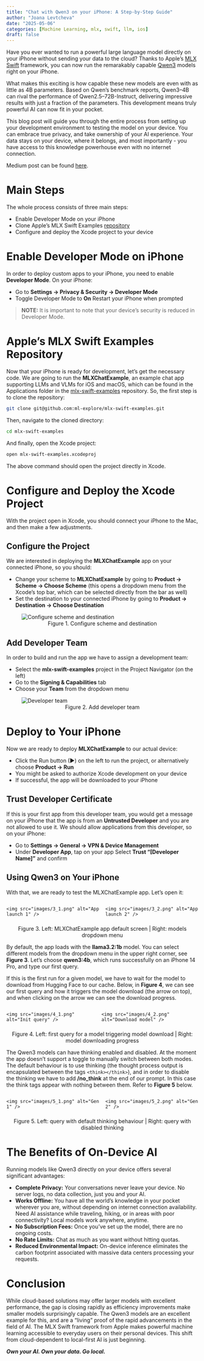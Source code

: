 ```yaml
---
title: "Chat with Qwen3 on your iPhone: A Step-by-Step Guide"
author: "Joana Levtcheva"
date: "2025-05-06"
categories: [Machine Learning, mlx, swift, llm, ios]
draft: false
---
```


Have you ever wanted to run a powerful large language model directly on your iPhone without sending your data to the cloud? Thanks to Apple’s [MLX Swift](https://github.com/ml-explore/mlx-swift) framework, you can now run the remarakably capable [Qwen3](https://qwenlm.github.io/blog/qwen3/) models right on your iPhone.

What makes this exciting is how capable these new models are even with as little as 4B parameters. Based on Qwen’s benchmark reports, Qwen3–4B can rival the performance of Qwen2.5–72B-Instruct, delivering impressive results with just a fraction of the parameters. This development means truly powerful AI can now fit in your pocket.

This blog post will guide you through the entire process from setting up your development environment to testing the model on your device. You can embrace true privacy, and take ownership of your AI experience. Your data stays on your device, where it belongs, and most importantly - you have access to this knowledge powerhouse even with no internet connection.

Medium post can be found [here](https://medium.com/@levchevajoana/chat-with-qwen3-on-your-iphone-a-step-by-step-guide-515bb957cd02).

# Main Steps

The whole process consists of three main steps:

- Enable Developer Mode on your iPhone
- Clone Apple’s MLX Swift Examples [repository](https://github.com/ml-explore/mlx-swift-examples)
- Configure and deploy the Xcode project to your device

# Enable Developer Mode on iPhone

In order to deploy custom apps to your iPhone, you need to enable **Developer Mode**. On your iPhone:

- Go to **Settings &#8594; Privacy & Security &#8594; Developer Mode**  
- Toggle Developer Mode to **On**
Restart your iPhone when prompted

> **NOTE:** It is important to note that your device’s security is reduced in Developer Mode.

# Apple’s MLX Swift Examples Repository

Now that your iPhone is ready for development, let’s get the necessary code. We are going to run the **MLXChatExample**, an example chat app supporting LLMs and VLMs for iOS and macOS, which can be found in the Applications folder in the [mlx-swift-examples](https://github.com/ml-explore/mlx-swift-examples) repository. So, the first step is to clone the repository:

```bash
git clone git@github.com:ml-explore/mlx-swift-examples.git
```

Then, navigate to the cloned directory:

```bash
cd mlx-swift-examples
```

And finally, open the Xcode project:

```bash
open mlx-swift-examples.xcodeproj
```

The above command should open the project directly in Xcode.

# Configure and Deploy the Xcode Project

With the project open in Xcode, you should connect your iPhone to the Mac, and then make a few adjustments.

## Configure the Project

We are interested in deploying the **MLXChatExample** app on your connected iPhone, so you should:

- Change your scheme to **MLXChatExample** by going to **Product &#8594; Scheme &#8594; Choose Scheme** (this opens a dropdown menu from the Xcode’s top bar, which can be selected directly from the bar as well)
- Set the destination to your connected iPhone by going to **Product &#8594; Destination &#8594; Choose Destination**

<figure>
  <img src="images/config_scheme_dest.png" alt="Configure scheme and destination" style="display: block; margin: 0 auto">
  <figcaption style="text-align: center">Figure 1. Configure scheme and destination</figcaption>
</figure>

## Add Developer Team

In order to build and run the app we have to assign a development team:

- Select the **mlx-swift-examples** project in the Project Navigator (on the left)
- Go to the **Signing & Capabilities** tab
- Choose your **Team** from the dropdown menu

<figure>
  <img src="images/developer_team.png" alt="Developer team" style="display: block; margin: 0 auto">
  <figcaption style="text-align: center">Figure 2. Add developer team</figcaption>
</figure>

# Deploy to Your iPhone

Now we are ready to deploy **MLXChatExample** to our actual device:

- Click the Run button (▶) on the left to run the project, or alternatively choose **Product &#8594; Run**
- You might be asked to authorize Xcode development on your device
- If successful, the app will be downloaded to your iPhone

## Trust Developer Certificate

If this is your first app from this developer team, you would get a message on your iPhone that the app is from an **Untrusted Developer** and you are not allowed to use it. We should allow applications from this developer, so on your iPhone:

- Go to **Settings &#8594; General &#8594; VPN & Device Management**
- Under **Developer App**, tap on your app
Select **Trust “[Developer Name]”** and confirm

## Using Qwen3 on Your iPhone

With that, we are ready to test the MLXChatExample app. Let’s open it:

<figure style="display: flex; justify-content: center; gap: 1rem; margin: 0;">
  <div>
    <img src="images/3_1.png" alt="App launch 1" />
  </div>
  <div>
    <img src="images/3_2.png" alt="App launch 2" />
  </div>
</figure>
<figcaption style="text-align: center; width: 100%; margin-top: 0.5rem;">
    Figure 3. Left: MLXChatExample app default screen | Right: models dropdown menu
</figcaption>

By default, the app loads with the **llama3.2:1b** model. You can select different models from the dropdown menu in the upper right corner, see **Figure 3**. Let’s choose **qwen3:4b**, which runs successfully on an iPhone 14 Pro, and type our first query.

If this is the first run for a given model, we have to wait for the model to download from Hugging Face to our cache. Below, in **Figure 4**, we can see our first query and how it triggers the model download (the arrow on top), and when clicking on the arrow we can see the download progress.

<figure style="display: flex; justify-content: center; gap: 1rem; margin: 0;">
  <div>
    <img src="images/4_1.png" alt="Init query" />
  </div>
  <div>
    <img src="images/4_2.png" alt="Download model" />
  </div>
</figure>
<figcaption style="text-align: center; width: 100%; margin-top: 0.5rem;">
    Figure 4. Left: first query for a model triggering model download | Right: model downloading progress
</figcaption>

The Qwen3 models can have thinking enabled and disabled. At the moment the app doesn’t support a toggle to manually switch between both modes. The default behaviour is to use thinking (the thought process output is encapsulated between the tags `<think></think>`), and in order to disable the thinking we have to add **/no_think** at the end of our prompt. In this case the think tags appear with nothing between them. Refer to **Figure 5** below.

<figure style="display: flex; justify-content: center; gap: 1rem; margin: 0;">
  <div>
    <img src="images/5_1.png" alt="Gen 1" />
  </div>
  <div>
    <img src="images/5_2.png" alt="Gen 2" />
  </div>
</figure>
<figcaption style="text-align: center; width: 100%; margin-top: 0.5rem;">
    Figure 5. Left: query with default thinking behaviour | Right: query with disabled thinking
</figcaption>

# The Benefits of On-Device AI

Running models like Qwen3 directly on your device offers several significant advantages:

- **Complete Privacy:** Your conversations never leave your device. No server logs, no data collection, just you and your AI.
- **Works Offline:** You have all the world’s knowledge in your pocket wherever you are, without depending on internet connection availability. Need AI assistance while traveling, hiking, or in areas with poor connectivity? Local models work anywhere, anytime.
- **No Subscription Fees:** Once you’ve set up the model, there are no ongoing costs.
- **No Rate Limits:** Chat as much as you want without hitting quotas.
- **Reduced Environmental Impact:** On-device inference eliminates the carbon footprint associated with massive data centers processing your requests.

# Conclusion

While cloud-based solutions may offer larger models with excellent performance, the gap is closing rapidly as efficiency improvements make smaller models surprisingly capable. The Qwen3 models are an excellent example for this, and are a “living” proof of the rapid advancements in the field of AI. The MLX Swift framework from Apple makes powerful machine learning accessible to everyday users on their personal devices. This shift from cloud-dependent to local-first AI is just beginning.

***Own your AI. Own your data. Go local.***
